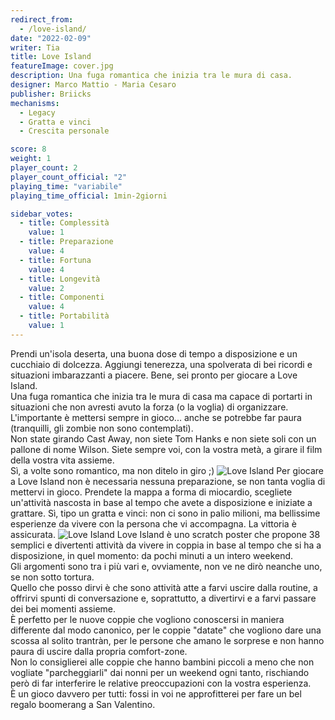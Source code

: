```yaml
---
redirect_from:
  - /love-island/
date: "2022-02-09"
writer: Tia
title: Love Island
featureImage: cover.jpg
description: Una fuga romantica che inizia tra le mura di casa.
designer: Marco Mattio - Maria Cesaro
publisher: Briicks
mechanisms:
  - Legacy
  - Gratta e vinci
  - Crescita personale

score: 8
weight: 1
player_count: 2
player_count_official: "2"
playing_time: "variabile"
playing_time_official: 1min-2giorni

sidebar_votes:
  - title: Complessità
    value: 1
  - title: Preparazione
    value: 4
  - title: Fortuna
    value: 4
  - title: Longevità
    value: 2
  - title: Componenti
    value: 4
  - title: Portabilità
    value: 1
---
```


<Setting>
  Prendi un'isola deserta, una buona dose di tempo a disposizione e un cucchiaio
  di dolcezza. Aggiungi tenerezza, una spolverata di bei ricordi e situazioni
  imbarazzanti a piacere. Bene, sei pronto per giocare a Love Island.
  <br />
  Una fuga romantica che inizia tra le mura di casa ma capace di portarti in
  situazioni che non avresti avuto la forza (o la voglia) di organizzare.
  <br />
  L'importante è mettersi sempre in gioco... anche se potrebbe far paura
  (tranquilli, gli zombie non sono contemplati).
  <br />
  Non state girando Cast Away, non siete Tom Hanks e non siete soli con un
  pallone di nome Wilson. Siete sempre voi, con la vostra metà, a girare il film
  della vostra vita assieme.
  <br />
  Sì, a volte sono romantico, ma non ditelo in giro ;)
</Setting>

<Spotify playlistId="37i9dQZF1DX7rOY2tZUw1k" />

<img src="./game1.jpg" alt="Love Island" />

<Rules>
  Per giocare a Love Island non è necessaria nessuna preparazione, se non tanta
  voglia di mettervi in gioco. Prendete la mappa a forma di miocardio, scegliete
  un'attività nascosta in base al tempo che avete a disposizione e iniziate a
  grattare. Sì, tipo un gratta e vinci: non ci sono in palio milioni, ma
  bellissime esperienze da vivere con la persona che vi accompagna. La vittoria
  è assicurata.
</Rules>

<img src="./game2.jpg" alt="Love Island" />

<Feedback>
  Love Island è uno scratch poster che propone 38 semplici e divertenti attività
  da vivere in coppia in base al tempo che si ha a disposizione, in quel
  momento: da pochi minuti a un intero weekend.
  <br />
  Gli argomenti sono tra i più vari e, ovviamente, non ve ne dirò neanche uno,
  se non sotto tortura.
  <br />
  Quello che posso dirvi è che sono attività atte a farvi uscire dalla routine,
  a offrirvi spunti di conversazione e, soprattutto, a divertirvi e a farvi
  passare dei bei momenti assieme.
  <br />
  È perfetto per le nuove coppie che vogliono conoscersi in maniera differente
  dal modo canonico, per le coppie "datate" che vogliono dare una scossa al
  solito trantràn, per le persone che amano le sorprese e non hanno paura di
  uscire dalla propria comfort-zone.
  <br />
  Non lo consiglierei alle coppie che hanno bambini piccoli a meno che non
  vogliate "parcheggiarli" dai nonni per un weekend ogni tanto, rischiando però
  di far interferire le relative preoccupazioni con la vostra esperienza.
  <br />
  È un gioco davvero per tutti: fossi in voi ne approfitterei per fare un bel
  regalo boomerang a San Valentino.
  <br />
</Feedback>

<Instagram id="CZwNnU8jZJY" />

<RandomLink
  title="Love Island"
  link="https://www.briicks.com/prodotto/love-island/"
  discount="dudexpress5"
/>
